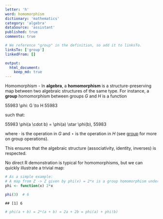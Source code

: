 ```yaml
---
letter: 'h'
word: homomorphism
dictionary: 'mathematics'
category: 'algebra'
dataSource: 'assistant'
published: true
comments: true

# We reference "group" in the definition, so add it to linksTo.
linksTo: ['group']
linkedFrom: []

output:
  html_document:
    keep_md: true
---
```




<a id="homomorphism">Homomorphism</a> - In **algebra**, a **homomorphism** is a structure-preserving map between two algebraic structures of the same type. For instance, a **group** homomorphism between groups $G$ and $H$ is a function

55983
\phi: G \to H
55983

such that:

55983
\phi(a \cdot b) = \phi(a) \star \phi(b),
55983

where $\cdot$ is the operation in $G$ and $\star$ is the operation in $H$ (see [group](#group) for more on group operations).

This ensures that the algebraic structure (associativity, identity, inverses) is respected.

No direct R demonstration is typical for homomorphisms, but we can quickly illustrate a trivial map:


``` r
# As a simple example:
# A map from Z -> Z given by phi(x) = 2*x is a group homomorphism under addition.
phi <- function(x) 2*x

phi(3)  # 6
```

```
## [1] 6
```

``` r
# phi(a + b) = 2*(a + b) = 2a + 2b = phi(a) + phi(b)
```
